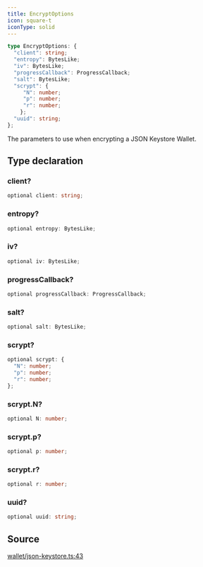 ```yaml
---
title: EncryptOptions
icon: square-t
iconType: solid
---
```


```ts
type EncryptOptions: {
  "client": string;
  "entropy": BytesLike;
  "iv": BytesLike;
  "progressCallback": ProgressCallback;
  "salt": BytesLike;
  "scrypt": {
     "N": number;
     "p": number;
     "r": number;
    };
  "uuid": string;
};
```

The parameters to use when encrypting a JSON Keystore Wallet.

## Type declaration

### client?

```ts
optional client: string;
```

### entropy?

```ts
optional entropy: BytesLike;
```

### iv?

```ts
optional iv: BytesLike;
```

### progressCallback?

```ts
optional progressCallback: ProgressCallback;
```

### salt?

```ts
optional salt: BytesLike;
```

### scrypt?

```ts
optional scrypt: {
  "N": number;
  "p": number;
  "r": number;
};
```

### scrypt.N?

```ts
optional N: number;
```

### scrypt.p?

```ts
optional p: number;
```

### scrypt.r?

```ts
optional r: number;
```

### uuid?

```ts
optional uuid: string;
```

## Source

[wallet/json-keystore.ts:43](https://github.com/dominant-strategies/quais.js/blob/689a9f3b619eb28568d2c4f147828c013dafa8cc/src/wallet/json-keystore.ts#L43)
